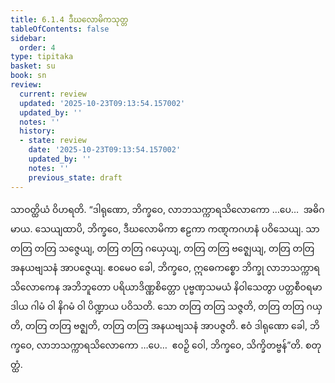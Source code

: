 ```yaml
---
title: 6.1.4 ဒီဃလောမိကသုတ္တ
tableOfContents: false
sidebar:
  order: 4
type: tipitaka
basket: su
book: sn
review:
  current: review
  updated: '2025-10-23T09:13:54.157002'
  updated_by: ''
  notes: ''
  history:
  - state: review
    date: '2025-10-23T09:13:54.157002'
    updated_by: ''
    notes: ''
    previous_state: draft
---
```



<ReviewStatus review={frontmatter.review} showDetails={true} />

<HypothesisAnnotation frontmatter={frontmatter} />

<DynamicBreadcrumb />

<Division number="160" book="sn" e="ch" v="18" p="303">

<Paragraph number="1029" book="sn">
သာဝတ္ထိယံ ဝိဟရတိ. “ဒါရုဏော, ဘိက္ခဝေ, လာဘသက္ကာရသိလောကော …ပေ…  အဓိဂမာယ. သေယျထာပိ, ဘိက္ခဝေ, ဒီဃလောမိကာ ဧဠကာ ကဏ္ဋကဂဟနံ ပဝိသေယျ. သာ တတြ တတြ သဇ္ဇေယျ, တတြ တတြ ဂယှေယျ, တတြ တတြ ဗဇ္ဈေယျ, တတြ တတြ အနယဗျသနံ အာပဇ္ဇေယျ. ဧဝမေဝ ခေါ, ဘိက္ခဝေ, ဣဓေကစ္စော ဘိက္ခု လာဘသက္ကာရသိလောကေန အဘိဘူတော ပရိယာဒိဏ္ဏစိတ္တော ပုဗ္ဗဏှသမယံ နိဝါသေတွာ ပတ္တစီဝရမာဒါယ ဂါမံ ဝါ နိဂမံ ဝါ ပိဏ္ဍာယ ပဝိသတိ. သော တတြ တတြ သဇ္ဇတိ, တတြ တတြ ဂယှတိ, တတြ တတြ ဗဇ္ဈတိ, တတြ တတြ အနယဗျသနံ အာပဇ္ဇတိ. ဧဝံ ဒါရုဏော ခေါ, ဘိက္ခဝေ, လာဘသက္ကာရသိလောကော …ပေ…  ဧဝဉှိ ဝေါ, ဘိက္ခဝေ, သိက္ခိတဗ္ဗန်”တိ.

</Paragraph>
</Division>

<Paragraph number="1030" type="center" book="sn">
စတုတ္ထံ.
</Paragraph>